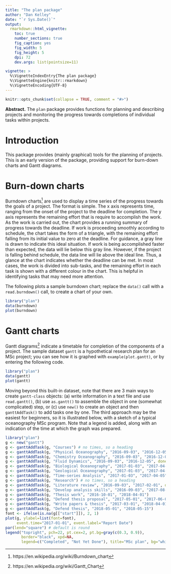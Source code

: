```yaml
---
title: "The plan package"
author: "Dan Kelley"
date: "`r Sys.Date()`"
output:
  rmarkdown::html_vignette:
    toc: true
    number_sections: true
    fig_caption: yes
    fig_width: 5
    fig_height: 5
    dpi: 72
    dev.args: list(pointsize=11)

vignette: >
  %\VignetteIndexEntry{The plan package}
  %\VignetteEngine{knitr::rmarkdown}
  %\VignetteEncoding{UTF-8}
---
```

<!-- edit vignettes/plan.Rmd then run with -->
<!-- devtools::build_vignettes() -->
<!-- in the console. -->

```r
knitr::opts_chunk$set(collapse = TRUE, comment = "#>")
```

**Abstract.** The `plan` package provides functions for planning and
describing projects and monitoring the progress towards completions of
individual tasks within projects.

# Introduction

This package provides (mainly graphical) tools for the planning of projects.
This is an early version of the package, providing support for burn-down
charts and Gantt diagrams.


# Burn-down charts

Burndown charts^[https://en.wikipedia.org/wiki/Burndown_chart] are used to
display a time series of the progress towards the goals of a project.  The
format is simple.  The x axis represents time, ranging from the onset of the
project to the deadline for completion.  The y axis represents the remaining
effort that is require to accomplish the work. As the work is carried out, the
chart provides a running summary of progress towards the deadline.  If work is
proceeding smoothly according to schedule, the chart takes the form of a
triangle, with the remaining effort falling from its initial value to zero at
the deadline. For guidance, a gray line is drawn to indicate this ideal
situation. If work is being accomplished faster than expected, the data will
lie below this gray line. However, if the project is falling behind schedule,
the data line will lie above the ideal line.  Thus, a glance at the chart
indicates whether the deadline can be met.  In most cases, the work is divided
into sub-tasks, and the remaining effort in each task is shown with a different
colour in the chart. This is helpful in identifying tasks that may need more
attention.

The following plots a sample burndown chart; replace the `data()` call with a
`read.burndown()` call, to create a chart of your own.

```r
library("plan")
data(burndown)
plot(burndown)
```

# Gantt charts

Gantt diagrams^[https://en.wikipedia.org/wiki/Gantt_Chart] indicate a timetable
for completion of the components of a project. The sample dataset `gantt` is a
hypothetical research plan for an MSc project; you can see how it is graphed
with `example(plot.gantt)`, or by entering the following code.
```r
library("plan")
data(gantt)
plot(gantt)
```

Moving beyond this built-in dataset, note that there are 3 main ways to create
`gantt-class` objects: (a) write information in a text file and use
`read.gantt()`, (b) use `as.gantt()` to assemble the object in one (somewhat
complicated) step, or (c) use `new()` to create an object and then
`ganttAddTask()` to add tasks one by one. The third approach may be the easiest
for beginners, so it is illustrated below, with a sketch of a typical
oceanography MSc program. Note that a legend is added, along with an indication
of the time at which the graph was prepared.


```r
library("plan")
g <- new("gantt")
g <- ganttAddTask(g, "Courses") # no times, so a heading
g <- ganttAddTask(g, "Physical Oceanography", "2016-09-03", "2016-12-05", done=100)
g <- ganttAddTask(g, "Chemistry Oceanography", "2016-09-03", "2016-12-05", done=100)
g <- ganttAddTask(g, "Fluid Dynamics", "2016-09-03", "2016-12-05", done=100)
g <- ganttAddTask(g, "Biological Oceanography", "2017-01-03", "2017-04-05")
g <- ganttAddTask(g, "Geological Oceanography", "2017-01-03", "2017-04-05")
g <- ganttAddTask(g, "Time-series Analysis", "2017-01-03", "2017-04-05")
g <- ganttAddTask(g, "Research") # no times, so a heading
g <- ganttAddTask(g, "Literature review", "2016-09-03", "2017-02-01", done=20)
g <- ganttAddTask(g, "Develop analysis skills", "2016-09-03", "2017-08-01", done=30)
g <- ganttAddTask(g, "Thesis work", "2016-10-01", "2018-04-01")
g <- ganttAddTask(g, "Defend thesis proposal", "2017-05-01", "2017-06-01")
g <- ganttAddTask(g, "Write papers & thesis", "2017-03-01", "2018-04-01")
g <- ganttAddTask(g, "Defend thesis", "2018-05-01", "2018-05-15")
font <- ifelse(is.na(g[["start"]]), 2, 1)
plot(g, ylabel=list(font=font),
     event.time="2017-01-01", event.label="Report Date")
par(lend="square") # default is round
legend("topright", pch=22, pt.cex=2, pt.bg=gray(c(0.3, 0.9)),
       border="black", xpd=NA,
       legend=c("Completed", "Not Yet Done"), title="MSc plan", bg="white")
```

